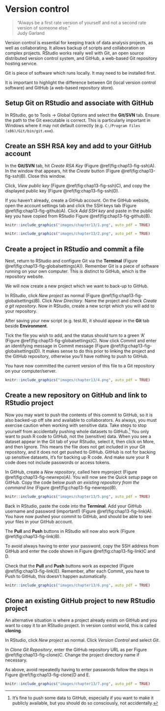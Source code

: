 # Version control{#chap13-h1}
\index{version control@\textbf{version control}}

>"Always be a first rate version of yourself and not a second rate version of someone else."  
>Judy Garland

Version control is essential for keeping track of data analysis projects, as well as collaborating. 
It allows backup of scripts and collaboration on complex projects. 
RStudio works really well with Git, an open source distributed version control system, and GitHub, a web-based Git repository hosting service. 


\index{version control@\textbf{version control}!Git and GitHub}

Git is piece of software which runs locally. 
It may need to be installed first. 

It is important to highlight the difference between Git (local version control software) and GitHub (a web-based repository store). 


## Setup Git on RStudio and associate with GitHub

In RStudio, go to Tools -> Global Options and select the **Git/SVN** tab. 
Ensure the path to the Git executable is correct. 
This is particularly important in Windows where it may not default correctly (e.g. `C:/Program Files (x86)/Git/bin/git.exe`).

## Create an SSH RSA key and add to your GitHub account
\index{version control@\textbf{version control}!SSH RSA key}

In the **Git/SVN** tab, hit *Create RSA Key* (Figure \@ref(fig:chap13-fig-ssh)A). 
In the window that appears, hit the *Create* button (Figure \@ref(fig:chap13-fig-ssh)B). 
Close this window.

Click, *View public key* (Figure \@ref(fig:chap13-fig-ssh)C), and copy the displayed public key (Figure \@ref(fig:chap13-fig-ssh)D).

If you haven’t already, create a GitHub account. 
On the GitHub website, open the account settings tab and click the SSH keys tab (Figure \@ref(fig:chap13-fig-github)A). 
Click *Add SSH key* and paste in the public key you have copied from RStudio Figure \@ref(fig:chap13-fig-github)B).

```r
knitr::include_graphics("images/chapter13/1.png", auto_pdf = TRUE)
```

```r
knitr::include_graphics("images/chapter13/2.png", auto_pdf = TRUE)
```

## Create a project in RStudio and commit a file
\index{version control@\textbf{version control}!Commit}

Next, return to RStudio and configure Git via the **Terminal** (Figure \@ref(fig:chap13-fig-globalsettings)A)).
Remember Git is a piece of software running on your own computer. 
This is distinct to GitHub, which is the repository website. 

We will now create a new project which we want to back-up to GitHub. 

In RStudio, click *New project* as normal (Figure \@ref(fig:chap13-fig-globalsettings)B).
Click *New Directory*.
Name the project and check *Create a git repository*.
Now in RStudio, create a new script which you will add to your repository.

After saving your new script (e.g. test.R), it should appear in the **Git** tab beside **Environment**.

Tick the file you wish to add, and the status should turn to a green ‘A’ (Figure \@ref(fig:chap13-fig-globalsettings)C). 
Now click *Commit* and enter an identifying message in Commit message (Figure \@ref(fig:chap13-fig-globalsettings)D).
It makes sense to do this prior to linking the project and the GitHub repository, otherwise you'll have nothing to push to GitHub.

You have now committed the current version of this file to a Git repository on your computer/server. 

```r
knitr::include_graphics("images/chapter13/4.png", auto_pdf = TRUE)
```

## Create a new repository on GitHub and link to RStudio project
\index{version control@\textbf{version control}!repository}

Now you may want to push the contents of this commit to GitHub, so it is also backed-up off site and available to collaborators.
As always, you must exercise caution when working with sensitive data. 
Take steps to stop yourself from accidentally pushing whole datasets to GitHub.^[It's fine to push some data to GitHub, especially if you want to make it publicly available, but you should do so consciously, not accidentally.]
You only want to push R code to GitHub, not the (sensitive) data.
When you see a dataset appear in the Git tab of your RStudio, select it, then click on More, and then Ignore.
This means the file does not get included in your Git repository, and it does not get pushed to GitHub.
GitHub is not for backing up sensitive datasets, it's for backing up R code.
And make sure your R code does not include passwords or access tokens.

In GitHub, create a *New repository*, called here myproject (Figure \@ref(fig:chap13-fig-newrepo)A).
You will now see the *Quick setup* page on GitHub. 
Copy the code below *push an existing repository from the command line* (Figure \@ref(fig:chap13-fig-newrepo)B).
                                                                                 
```r
knitr::include_graphics("images/chapter13/5.png", auto_pdf = TRUE)
```
                                                                                 
Back in RStudio, paste the code into the **Terminal**. 
Add your GitHub username and password (important!) (Figure \@ref(fig:chap13-fig-link)A). 
You have now pushed your commit to GitHub, and should be able to see your files in your GitHub account.

\index{version control@\textbf{version control}!pull and push}
                                                                                 
The **Pull** and **Push** buttons in RStudio will now also work (Figure \@ref(fig:chap13-fig-link)B).
                                                                                 
To avoid always having to enter your password, copy the SSH address from GitHub and enter the code shown in Figure \@ref(fig:chap13-fig-link)C and D.

Check that the **Pull** and **Push** buttons work as expected (Figure \@ref(fig:chap13-fig-link)E).
Remember, after each Commit, you have to Push to GitHub, this doesn't happen automatically.

```r
knitr::include_graphics("images/chapter13/6.png", auto_pdf = TRUE)
```

## Clone an existing GitHub project to new RStudio project
\index{version control@\textbf{version control}!clone}

An alternative situation is where a project already exists on GitHub and you want to copy it to an RStudio project. In version control world, this is called  **cloning**.

In RStudio, click *New project* as normal. Click *Version Control* and select *Git*.

In *Clone Git Repository*, enter the GitHub repository URL as per Figure \@ref(fig:chap13-fig-clone)C. 
Change the project directory name if necessary.

As above, avoid repeatedly having to enter passwords follow the steps in Figure \@ref(fig:chap13-fig-clone)D and E. 

```r
knitr::include_graphics("images/chapter13/7.png", auto_pdf = TRUE)
```


